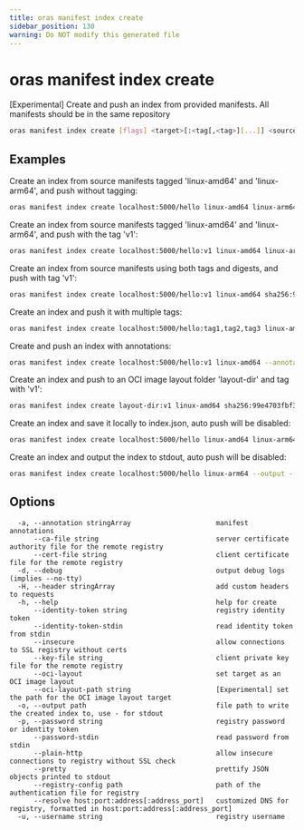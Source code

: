 ```yaml
---
title: oras manifest index create
sidebar_position: 130
warning: Do NOT modify this generated file
---
```


# oras manifest index create

[Experimental] Create and push an index from provided manifests. All manifests should be in the same repository

```bash
oras manifest index create [flags] <target>[:<tag[,<tag>][...]] <sources>[{<tag>|<digest>}...]
```

## Examples

Create an index from source manifests tagged 'linux-amd64' and 'linux-arm64', and push without tagging:

```bash
oras manifest index create localhost:5000/hello linux-amd64 linux-arm64
```

Create an index from source manifests tagged 'linux-amd64' and 'linux-arm64', and push with the tag 'v1':

```bash
oras manifest index create localhost:5000/hello:v1 linux-amd64 linux-arm64
```

Create an index from source manifests using both tags and digests, and push with tag 'v1':

```bash
oras manifest index create localhost:5000/hello:v1 linux-amd64 sha256:99e4703fbf30916f549cd6bfa9cdbab614b5392fbe64fdee971359a77073cdf9
```

Create an index and push it with multiple tags:

```bash
oras manifest index create localhost:5000/hello:tag1,tag2,tag3 linux-amd64 linux-arm64 sha256:99e4703fbf30916f549cd6bfa9cdbab614b5392fbe64fdee971359a77073cdf9
```

Create and push an index with annotations:

```bash
oras manifest index create localhost:5000/hello:v1 linux-amd64 --annotation "key=val"
```

Create an index and push to an OCI image layout folder 'layout-dir' and tag with 'v1':

```bash
oras manifest index create layout-dir:v1 linux-amd64 sha256:99e4703fbf30916f549cd6bfa9cdbab614b5392fbe64fdee971359a77073cdf9 --oci-layout

```

Create an index and save it locally to index.json, auto push will be disabled:

```bash
oras manifest index create localhost:5000/hello linux-amd64 linux-arm64 --output index.json
```

Create an index and output the index to stdout, auto push will be disabled:

```bash
oras manifest index create localhost:5000/hello linux-arm64 --output - --pretty
```

## Options

```
  -a, --annotation stringArray                     manifest annotations
      --ca-file string                             server certificate authority file for the remote registry
      --cert-file string                           client certificate file for the remote registry
  -d, --debug                                      output debug logs (implies --no-tty)
  -H, --header stringArray                         add custom headers to requests
  -h, --help                                       help for create
      --identity-token string                      registry identity token
      --identity-token-stdin                       read identity token from stdin
      --insecure                                   allow connections to SSL registry without certs
      --key-file string                            client private key file for the remote registry
      --oci-layout                                 set target as an OCI image layout
      --oci-layout-path string                     [Experimental] set the path for the OCI image layout target
  -o, --output path                                file path to write the created index to, use - for stdout
  -p, --password string                            registry password or identity token
      --password-stdin                             read password from stdin
      --plain-http                                 allow insecure connections to registry without SSL check
      --pretty                                     prettify JSON objects printed to stdout
      --registry-config path                       path of the authentication file for registry
      --resolve host:port:address[:address_port]   customized DNS for registry, formatted in host:port:address[:address_port]
  -u, --username string                            registry username
```
